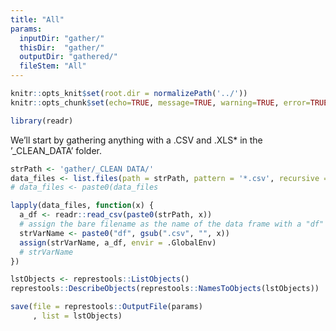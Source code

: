 ```yaml
---
title: "All"
params: 
  inputDir: "gather/"
  thisDir:  "gather/"
  outputDir: "gathered/"
  fileStem: "All"
---
```


```r
knitr::opts_knit$set(root.dir = normalizePath('../'))
knitr::opts_chunk$set(echo=TRUE, message=TRUE, warning=TRUE, error=TRUE)
```

```r
library(readr)
```

We'll start by gathering anything with a .CSV and .XLS* in the '_CLEAN_DATA' folder.

```r
strPath <- 'gather/_CLEAN DATA/'
data_files <- list.files(path = strPath, pattern = '*.csv', recursive = TRUE, full.names = FALSE)
# data_files <- paste0(data_files

lapply(data_files, function(x) {
  a_df <- readr::read_csv(paste0(strPath, x))
  # assign the bare filename as the name of the data frame with a "df" prefix
  strVarName <- paste0("df", gsub(".csv", "", x))
  assign(strVarName, a_df, envir = .GlobalEnv)
  # strVarName
})
```

```r
lstObjects <- represtools::ListObjects()
represtools::DescribeObjects(represtools::NamesToObjects(lstObjects))
```

```r
save(file = represtools::OutputFile(params)
     , list = lstObjects)
```
